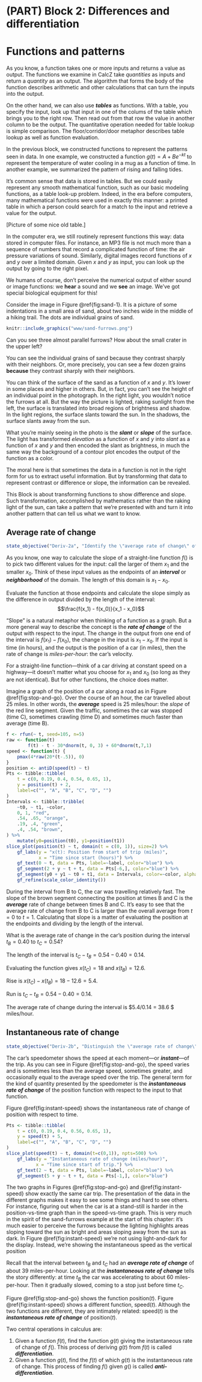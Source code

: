 # (PART) Block 2: Differences and differentiation {.unnumbered}

# Functions and patterns

As you know, a function takes one or more inputs and returns a value as output. The functions we examine in CalcZ take *quantities* as inputs and return a *quantity* as an output. 
The algorithm that forms the body of the function describes arithmetic and other calculations that can turn the inputs into the output. 

On the other hand, we can also use ***tables*** as functions. With a table, you specify the input, look up that input in one of the colums of the table which brings you to the right row. Then read out from that row the value in another column to be the output. The quantitative operation needed for table lookup is simple comparison. The floor/corridor/door metaphor describes table lookup as well as function evaluation. 

In the previous block, we constructed functions to represent the patterns seen in data. In one example, we constructed a function $g(t) = A + B e^{-k t}$ to represent the temperature of water cooling in a mug as a function of time. In another example, we summarized the pattern of rising and falling tides. 

It's common sense that data is stored in tables. But we could easily represent any smooth mathematical function, such as our basic modeling functions, as a table look-up problem. Indeed, in the era before computers, many mathematical functions were used in exactly this manner: a printed table in which a person could search for a match to the input and retrieve a value for the output.

[Picture of some nice old table.]

In the computer era, we still routinely represent functions this way: data stored in computer files. For instance, an MP3 file is not much more than a sequence of numbers that record a complicated function of time: the air pressure variations of sound. Similarly, digital images record functions of $x$ and $y$ over a limited domain. Given $x$ and $y$ as input, you can look up the output by going to the right pixel.

We humans of course, don't perceive the numerical output of either sound or image functions: we **hear** a sound and we **see** an image. We've got special biological equipment for this!

Consider the image in Figure \@ref{fig:sand-1}. It is a picture of some indentations in a small area of sand, about two inches wide in the middle of a hiking trail. The dots are individual grains of sand.

```r
knitr::include_graphics("www/sand-furrows.png")
```

Can you see three almost parallel furrows? How about the small crater in the upper left?

You can see the individual grains of sand because they contrast sharply with their neighbors. Or, more precisely, you can see a few dozen grains **because** they contrast sharply with their neighbors.


You can think of the surface of the sand as a function of $x$ and $y$. It's lower in some places and higher in others. But, in fact, you can't see the height of an individual point in the photograph. In the right light, you wouldn't notice the furrows at all. But the way the picture is lighted, raking sunlight from the left, the surface is translated into broad regions of brightness and shadow. In the light regions, the surface slants toward the sun. In the shadows, the surface slants away from the sun. 

What you're mainly seeing in the photo is the ***slant*** or ***slope*** of the surface. The light has transformed *elevation* as a function of $x$ and $y$ into *slant* as a function of $x$ and $y$ and then encoded the slant as brightness, in much the same way the background of a contour plot encodes the output of the function as a color. 

The moral here is that sometimes the data in a function is not in the right form for us to extract useful information. But by transforming that data to represent contrast or difference or slope, the information can be revealed.

This Block is about transforming functions to show difference and slope. Such transformation, accomplished by mathematics rather than the raking light of the sun, can take a pattern that we're presented with and turn it into another pattern that can tell us what we want to know. 

## Average rate of change

::: {.objectives latex-data=""}
```r
state_objective("Deriv-2a", "Identify the \"average rate of change\" of a function over an interval as the overall change in output divided by the change in input.")
```
:::

As you know, one way to calculate the slope of a straight-line function $f()$ is to pick two different values for the input: call the larger of them $x_1$ and the smaller $x_0$. Think of these input values as the endpoints of an ***interval*** or ***neighborhood*** of the domain. The length of this domain is $x_1 - x_0$. 

Evaluate the function at those endpoints and calculate the slope simply as the difference in output divided by the length of the interval: $$\frac{f(x_1) - f(x_0)}{x_1 - x_0}$$

"Slope" is a natural metaphor when thinking of a function as a graph. But a more general way to describe the concept is the ***rate of change*** of the output with respect to the input. The change in the output from one end of the interval  is $f(x_1) - f(x_0)$, the change in the input is $x_1 - x_0$. If the input is time (in hours), and the output is the position of a car (in miles), then the rate of change is *miles-per-hour*: the car's velocity.

For a straight-line function---think of a car driving at constant speed on a highway---it doesn't matter what you choose for $x_1$ and $x_0$ (so long as they are not identical). But for other functions, the choice does matter.

Imagine a graph of the position of a car along a road as in Figure \@ref{fig:stop-and-go}. Over the course of an hour, the car travelled about 25 miles. In other words, the ***average*** speed is 25 miles/hour: the *slope* of the red line segment. Given the traffic, sometimes the car was stopped (time C), sometimes crawling (time D) and sometimes much faster than average (time B).  

```r
f <- rfun(~ t, seed=105, n=5)
raw <- function(t) 
        f(t) - t - 30*dnorm(t, 0, 3) + 60*dnorm(t,7,1)
speed <- function(t) {
    pmax(4*raw(20*(t-.5)), 0)
}
position <- antiD(speed(t) ~ t)
Pts <- tibble::tibble(
    t = c(0, 0.19, 0.4, 0.54, 0.65, 1),
    y = position(t) + 2,
    label=c("", "A", "B", "C", "D", "")
)
Intervals <- tibble::tribble(
    ~t0, ~ t1, ~color,
    0, 1, "red",
    .54, .65, "orange",
    .19, .4, "green",
    .4, .54, "brown",
) %>%
    mutate(y0=position(t0), y1=position(t1))
slice_plot(position(t) ~ t, domain(t = c(0, 1)), size=2) %>%
    gf_labs(y = "x(t): Position from start of trip (miles)",
            x = "Time since start (hours)") %>%
    gf_text(0 ~ t, data = Pts, label=~label, color="blue") %>%
    gf_segment(2 + y ~ t + t, data = Pts[-6,], color="blue") %>%
    gf_segment(y0 + y1 ~ t0 + t1, data = Intervals, color=~color, alpha=0.5, size=3) %>%
    gf_refine(scale_color_identity())
```

During the interval from B to C, the car was travelling relatively fast. The slope of the brown segment connecting the position at times B and C is the ***average*** rate of change between times B and C. It's easy to see that the average rate of change from B to C is larger than the overall average from $t=0$ to $t=1$. Calculating that slope is a matter of evaluating the position at the endpoints and dividing by the length of the interval.

::: {.workedexample latex-data=""}
What is the average rate of change in the car's position during the interval $t_B = 0.40$ to $t_C=0.54$?

The length of the interval is $t_C - t_B = 0.54-0.40=0.14$.

Evaluating the function gives $x(t_C) = 18$ and $x(t_B) = 12.6$. 

Rise is $x(t_C) - x(t_B) = 18 - 12.6 = 5.4$.

Run is $t_C - t_B = 0.54-0.40=0.14$.

The average rate of change during the interval is $5.4/0.14 = 38.6 $ miles/hour.
:::

## Instantaneous rate of change

::: {.objectives latex-data=""}
```r
state_objective("Deriv-2b", "Distinguish the \"average rate of change\" from the \"instantaneous rate of change\".")
```
:::

The car's speedometer shows the speed at each moment---or ***instant***---of the trip. As you can see in Figure \@ref{fig:stop-and-go}, the speed varies and is sometimes less than the average speed, sometimes greater, and occasionally equal to the average speed over the trip. The general term for the kind of quantity presented by the speedometer is the ***instantaneous rate of change*** of the position function with respect to the input to that function. 

Figure \@ref{fig:instant-speed} shows the instantaneous rate of change of position with respect to time.

```r
Pts <- tibble::tibble(
    t = c(0, 0.19, 0.4, 0.56, 0.65, 1),
    y = speed(t) + 5,
    label=c("", "A", "B", "C", "D", "")
)
slice_plot(speed(t) ~ t, domain(t=c(0,1)), npts=500) %>%
    gf_labs(y = "Instantaneous rate of change (miles/hour)", 
           x = "Time since start of trip.") %>%
    gf_text(2 ~ t, data = Pts, label=~label, color="blue") %>%
    gf_segment(5 + y ~ t + t, data = Pts[-1,], color="blue")
```
The two graphs in Figures \@ref{fig:stop-and-go} and \@ref{fig:instant-speed} show exactly the same car trip. The presentation of the data in the different graphs makes it easy to see some things and hard to see others. For instance, figuring out when the car is at a stand-still is harder in the position-vs-time graph than in the speed-vs-time graph. This is very much in the spirit of the sand-furrows example at the start of this chapter: it's much easier to perceive the furrows because the lighting highlights areas sloping toward the sun as bright and areas sloping away from the sun as dark. In Figure \@ref{fig:instant-speed} we're not using light-and-dark for the display. Instead, we're showing the instantaneous speed as the vertical position 

Recall that the interval between $t_B$ and $t_C$ had an ***average rate of change*** of about 39 miles-per-hour. Looking at the ***instantaneous rate of change*** tells the story differently: at time $t_B$ the car was accelerating to about 60 miles-per-hour. Then it gradually slowed, coming to a stop just before time $t_C$.

Figure \@ref{fig:stop-and-go} shows the function $\mbox{position}(t)$. Figure \@ref{fig:instant-speed} shows a different function, $\mbox{speed}(t)$. Although the two functions are different, they are intimately related: $\mbox{speed}(t)$ is the ***instantaneous rate of change*** of $\mbox{position}(t)$. 

Two central operations in calculus are:

1. Given a function $f(t)$, find the function $g(t)$ giving the instantaneous rate of change of $f()$. This process of deriving $g(t)$ from $f(t)$ is called ***differentiation***.
2. Given a function $g(t)$, find the $f(t)$ of which $g(t)$ is the instantaneous rate of change. This process of finding $f()$ given $g()$ is called ***anti-differentiation***.


